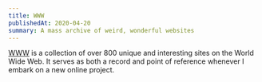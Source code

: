 ```yaml
---
title: WWW
publishedAt: 2020-04-20
summary: A mass archive of weird, wonderful websites
---
```


[WWW](https://www.are.na/tom-y/www-t_kopepmelw) is a collection of over 800 unique and interesting sites on the World Wide Web. It serves as both a record and point of reference whenever I embark on a new online project.
